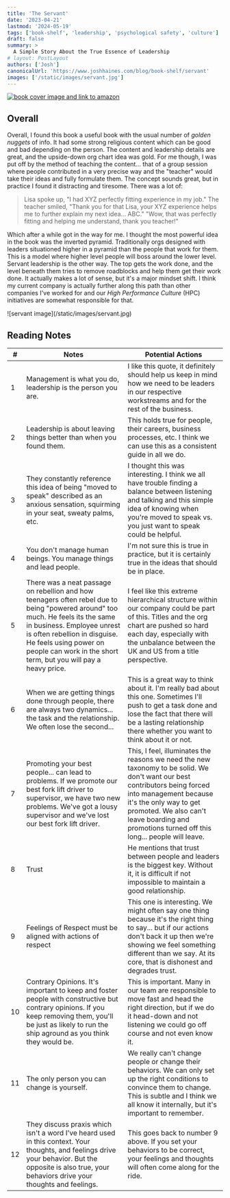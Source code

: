 ```yaml
---
title: 'The Servant'
date: '2023-04-21'
lastmod: '2024-05-19'
tags: ['book-shelf', 'leadership', 'psychological safety', 'culture']
draft: false
summary: >
  A Simple Story About the True Essence of Leadership
# layout: PostLayout
authors: ['Josh']
canonicalUrl: 'https://www.joshhaines.com/blog/book-shelf/servant'
images: ['/static/images/servant.jpg']
---
```


<div className="mx-auto w-1/3">
  <a href="https://www.amazon.com/Servant-Simple-Story-Essence-Leadership/dp/0761513698">
    <img
      alt="book cover image and link to amazon"
      src="https://m.media-amazon.com/images/I/41UmDeJeARL._SY445_SX342_.jpg"
    />
  </a>
</div>

## Overall

Overall, I found this book a useful book with the usual number of _golden nuggets_ of info. It had some strong religious content which can be good and bad depending on the person. The content and leadership details are great, and the upside-down org chart idea was gold. For me though, I was put off by the method of teaching the content... that of a group session where people contributed in a very precise way and the "teacher" would take their ideas and fully formulate them. The concept sounds great, but in practice I found it distracting and tiresome. There was a lot of:

> Lisa spoke up, "I had XYZ perfectly fitting experience in my job."
> The teacher smiled, "Thank you for that Lisa, your
> XYZ experience helps me to further explain my next idea...
> ABC."
> "Wow, that was perfectly fitting and helping me
> understand, thank you teacher!"

Which after a while got in the way for me. I thought the most powerful idea in the book was the inverted pyramid. Traditionally orgs designed with leaders situationed higher in a pyramid than the people that work for them. This is a model where higher level people will boss around the lower level. Servant leadership is the other way. The top gets the work done, and the level beneath them tries to remove roadblocks and help them get their work done. It actually makes a lot of sense, but it's a major mindset shift. I think my current company is actually further along this path than other companies I've worked for and our _High Performance Culture_ (HPC) initiatives are somewhat responsible for that.

<div className="-mx-2 flex flex-wrap justify-center overflow-hidden xl:-mx-2">
  <div className="my-1 w-full overflow-hidden px-2 xl:my-1 xl:w-3/4 xl:px-2">
    ![servant image](/static/images/servant.jpg)
  </div>
</div>

## Reading Notes

| #   | Notes                                                                                                                                                                                                                                                                                     | Potential Actions                                                                                                                                                                                                                                                              |
| --- | ----------------------------------------------------------------------------------------------------------------------------------------------------------------------------------------------------------------------------------------------------------------------------------------- | ------------------------------------------------------------------------------------------------------------------------------------------------------------------------------------------------------------------------------------------------------------------------------ |
| 1   | Management is what you do, leadership is the person you are.                                                                                                                                                                                                                              | I like this quote, it definitely should help us keep in mind how we need to be leaders in our respective workstreams and for the rest of the business.                                                                                                                         |
| 2   | Leadership is about leaving things better than when you found them.                                                                                                                                                                                                                       | This holds true for people, their careers, business processes, etc. I think we can use this as a consistent guide in all we do.                                                                                                                                                |
| 3   | They constantly reference this idea of being "moved to speak" described as an anxious sensation, squirming in your seat, sweaty palms, etc.                                                                                                                                               | I thought this was interesting. I think we all have trouble finding a balance between listening and talking and this simple idea of knowing when you're moved to speak vs. you just want to speak could be helpful.                                                            |
| 4   | You don't manage human beings. You manage things and lead people.                                                                                                                                                                                                                         | I'm not sure this is true in practice, but it is certainly true in the ideas that should be in place.                                                                                                                                                                          |
| 5   | There was a neat passage on rebellion and how teenagers often rebel due to being "powered around" too much. He feels its the same in business. Employee unrest is often rebellion in disguise. He feels using power on people can work in the short term, but you will pay a heavy price. | I feel like this extreme hierarchical structure within our company could be part of this. Titles and the org chart are pushed so hard each day, especially with the unbalance between the UK and US from a title perspective.                                                  |
| 6   | When we are getting things done through people, there are always two dynamics... the task and the relationship. We often lose the second...                                                                                                                                               | This is a great way to think about it. I'm really bad about this one. Sometimes I'll push to get a task done and lose the fact that there will be a lasting relationship there whether you want to think about it or not.                                                      |
| 7   | Promoting your best people... can lead to problems. If we promote our best fork lift driver to supervisor, we have two new problems. We've got a lousy supervisor and we've lost our best fork lift driver.                                                                               | This, I feel, illuminates the reasons we need the new taxonomy to be solid. We don't want our best contributors being forced into management because it's the only way to get promoted. We also can't leave boarding and promotions turned off this long... people will leave. |
| 8   | Trust                                                                                                                                                                                                                                                                                     | He mentions that trust between people and leaders is the biggest key. Without it, it is difficult if not impossible to maintain a good relationship.                                                                                                                           |
| 9   | Feelings of Respect must be aligned with actions of respect                                                                                                                                                                                                                               | This one is interesting. We might often say one thing because it's the right thing to say... but if our actions don't back it up then we're showing we feel something different than we say. At its core, that is dishonest and degrades trust.                                |
| 10  | Contrary Opinions. It's important to keep and foster people with constructive but contrary opinions. If you keep removing them, you'll be just as likely to run the ship aground as you think they would be.                                                                              | This is important. Many in our team are responsible to move fast and head the right direction, but if we do it head-down and not listening we could go off course and not even know it.                                                                                        |
| 11  | The only person you can change is yourself.                                                                                                                                                                                                                                               | We really can't change people or change their behaviors. We can only set up the right conditions to convince them to change. This is subtle and I think we all know it internally, but it's important to remember.                                                             |
| 12  | They discuss praxis which isn't a word I've heard used in this context. Your thoughts, and feelings drive your behavior. But the opposite is also true, your behaviors drive your thoughts and feelings.                                                                                  | This goes back to number 9 above. If you set your behaviors to be correct, your feelings and thoughts will often come along for the ride.                                                                                                                                      |
